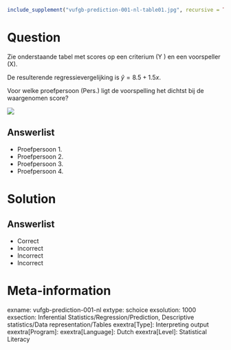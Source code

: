 ```{r, echo = FALSE, results = "hide"}
include_supplement("vufgb-prediction-001-nl-table01.jpg", recursive = TRUE)
```

Question
========
Zie onderstaande tabel met scores op een criterium (Y ) en een voorspeller (X). 

De resulterende regressievergelijking is $\hat{y} = 8.5+1.5x$.

Voor welke proefpersoon (Pers.) ligt de voorspelling het dichtst bij de waargenomen score?

![](vufgb-prediction-001-nl-table01.jpg)
  
Answerlist
----------
* Proefpersoon 1.
* Proefpersoon 2.
* Proefpersoon 3.
* Proefpersoon 4.

Solution
========

Answerlist
----------
* Correct
* Incorrect
* Incorrect
* Incorrect

Meta-information
================
exname: vufgb-prediction-001-nl
extype: schoice
exsolution: 1000
exsection: Inferential Statistics/Regression/Prediction, Descriptive statistics/Data representation/Tables
exextra[Type]: Interpreting output
exextra[Program]: 
exextra[Language]: Dutch
exextra[Level]: Statistical Literacy